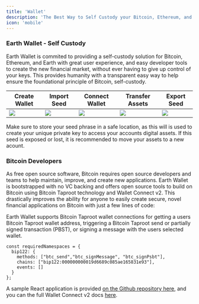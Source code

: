 ```yaml
---
title: 'Wallet'
description: 'The Best Way to Self Custody your Bitcoin, Ethereum, and EARTH'
icon: 'mobile'
---
```


### Earth Wallet - Self Custody

Earth Wallet is commited to providing a self-custody solution for Bitcoin, Ethereum, and Earth with great user experience, and easy developer tools to create the new financial market, without ever having to give up control of your keys.
This provides humanity with a transparent easy way to help ensure the foundational principle of Bitcoin, self-custody.

| Create Wallet | Import Seed   | Connect Wallet| Transfer Assets  | Export Seed   |
| -------------- | -------------- | --------------- | ---------------- | --------------- |
| [<img src="/images/screenshots/create.png" max-height="200px"/>](/images/screenshots/create.mp4) | [<img src="/images/screenshots/import.png" max-height="200px"/>](/images/screenshots/import.mp4) | [<img src="/images/screenshots/connect.png" max-height="200px"/>](/images/screenshots/connect.mp4) | [<img src="/images/screenshots/send.png" max-height="200px"/>](/images/screenshots/send.mp4) | [<img src="/images/screenshots/export.png" max-height="200px"/>](/images/screenshots/export.mp4) |

Make sure to store your seed phrase in a safe location, as this will is used to create your unique private key to access your accounts digital assets. If this seed is exposed or lost, it is recommended to move your assets to a new acount.

### Bitcoin Developers

As free open source software, Bitcoin requires open source developers and teams to help maintain, improve, and create new applications.
Earth Wallet is bootstrapped with no VC backing and offers open source tools to build on Bitcoin using Bitcoin Taproot technology and Wallet Connect v2.
This drastically improves the ability for anyone to easily create secure, novel financial applications on Bitcoin with just a few lines of code:

Earth Wallet supports Bitcoin Taproot wallet connections for getting a users Bitcoin Taproot wallet address, triggering a Bitcoin Taproot send or partially signed transaction (PBST), or signing a message with the users selected wallet.
```
const requiredNamespaces = {
  bip122: {
    methods: ["btc_send","btc_signMessage", "btc_signPsbt"],
    chains: ["bip122:000000000019d6689c085ae165831e93"],
    events: []
  }
};
```
A sample React application is provided [on the Github repository here](https://github.com/earthstaking/bitcoin-dapp-template), and you can the full Wallet Connect v2 docs [here](https://docs.walletconnect.com/2.0/web3modal/about). 